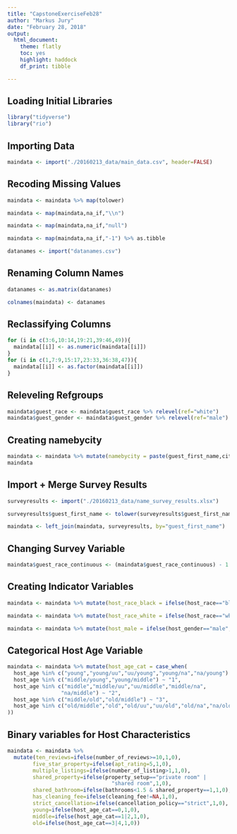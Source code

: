 ```yaml
---
title: "CapstoneExerciseFeb28"
author: "Markus Jury"
date: "February 28, 2018"
output: 
  html_document:
    theme: flatly
    toc: yes
    highlight: haddock
    df_print: tibble

---
```


## Loading Initial Libraries
```r
library("tidyverse")
library("rio")

```


## Importing Data

```r
maindata <- import("./20160213_data/main_data.csv", header=FALSE)
```

## Recoding Missing Values

```r
maindata <- maindata %>% map(tolower)
```

```r
maindata <- map(maindata,na_if,"\\n")
```

```r
maindata <- map(maindata,na_if,"null")
```

```r
maindata <- map(maindata,na_if,"-1") %>% as.tibble
```

```r
datanames <- import("datanames.csv")
```

## Renaming Column Names

```r
datanames <- as.matrix(datanames)
```

```r
colnames(maindata) <- datanames
```

## Reclassifying Columns

```r
for (i in c(3:6,10:14,19:21,39:46,49)){
  maindata[[i]] <- as.numeric(maindata[[i]])
}
for (i in c(1,7:9,15:17,23:33,36:38,47)){
  maindata[[i]] <- as.factor(maindata[[i]])
}
```

## Releveling Refgroups

```r
maindata$guest_race <- maindata$guest_race %>% relevel(ref="white")
maindata$guest_gender <- maindata$guest_gender %>% relevel(ref="male")
```

## Creating namebycity

```r
maindata <- maindata %>% mutate(namebycity = paste(guest_first_name,city))
maindata
```

## Import + Merge Survey Results

```r
surveyresults <- import("./20160213_data/name_survey_results.xlsx")
```

```r
surveyresults$guest_first_name <- tolower(surveyresults$guest_first_name)
```

```r
maindata <- left_join(maindata, surveyresults, by="guest_first_name")
```

## Changing Survey Variable

```r
maindata$guest_race_continuous <- (maindata$guest_race_continuous) - 1
```

## Creating Indicator Variables

```r
maindata <- maindata %>% mutate(host_race_black = ifelse(host_race=="black",1,0))
```

```r
maindata <- maindata %>% mutate(host_race_white = ifelse(host_race=="white",1,0))
```

```r
maindata <- maindata %>% mutate(host_male = ifelse(host_gender=="male",1,0))
```
 
## Categorical Host Age Variable

```r
maindata <- maindata %>% mutate(host_age_cat = case_when(
  host_age %in% c("young","young/uu","uu/young","young/na","na/young") ~ "0",
  host_age %in% c("middle/young","young/middle") ~ "1",
  host_age %in% c("middle","middle/uu","uu/middle","middle/na",
                 "na/middle") ~ "2",
  host_age %in% c("middle/old","old/middle") ~ "3",
  host_age %in% c("old/middle","old","old/uu","uu/old","old/na","na/old") ~ "4"
))
```

## Binary variables for Host Characteristics

```r
maindata <- maindata %>% 
  mutate(ten_reviews=ifelse(number_of_reviews>=10,1,0),
        five_star_property=ifelse(apt_rating=5,1,0),
        multiple_listings=ifelse(number_of_listing>1,1,0),
        shared_property=ifelse(property_setup=="private room" | 
                                 "shared room",1,0),
        shared_bathroom=ifelse(bathrooms<1.5 & shared_property==1,1,0),
        has_cleaning_fee=ifelse(cleaning_fee!=NA,1,0),
        strict_cancellation=ifelse(cancellation_policy=="strict",1,0),
        young=ifelse(host_age_cat==0,1,0),
        middle=ifelse(host_age_cat==1|2,1,0),
        old=ifelse(host_age_cat==3|4,1,0))
```
                            
                                




